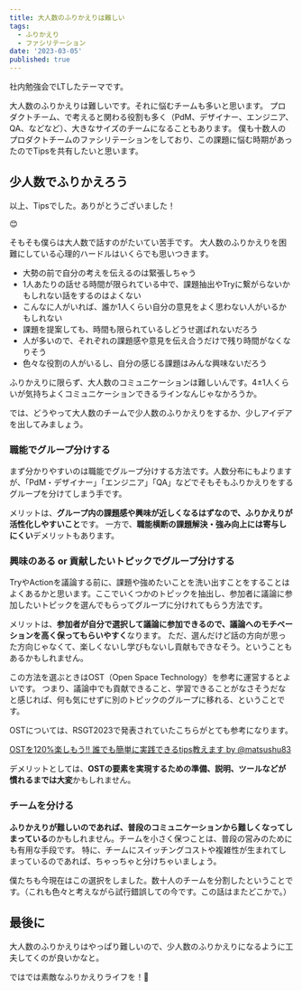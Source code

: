 ```yaml
---
title: 大人数のふりかえりは難しい
tags:
  - ふりかえり
  - ファシリテーション
date: '2023-03-05'
published: true
---
```


社内勉強会でLTしたテーマです。

大人数のふりかえりは難しいです。それに悩むチームも多いと思います。
プロダクトチーム、で考えると関わる役割も多く（PdM、デザイナー、エンジニア、QA、などなど）、大きなサイズのチームになることもあります。
僕も十数人のプロダクトチームのファシリテーションをしており、この課題に悩む時期があったのでTipsを共有したいと思います。

## 少人数でふりかえろう

以上、Tipsでした。ありがとうございました！

😊

そもそも僕らは大人数で話すのがたいてい苦手です。
大人数のふりかえりを困難にしている心理的ハードルはいくらでも思いつきます。

- 大勢の前で自分の考えを伝えるのは緊張しちゃう
- 1人あたりの話せる時間が限られている中で、課題抽出やTryに繋がらないかもしれない話をするのはよくない
- こんなに人がいれば、誰か1人くらい自分の意見をよく思わない人がいるかもしれない
- 課題を提案しても、時間も限られているしどうせ選ばれないだろう
- 人が多いので、それぞれの課題感や意見を伝え合うだけで残り時間がなくなりそう
- 色々な役割の人がいるし、自分の感じる課題はみんな興味ないだろう

ふりかえりに限らず、大人数のコミュニケーションは難しいんです。4±1人くらいが気持ちよくコミュニケーションできるラインなんじゃなかろうか。

では、どうやって大人数のチームで少人数のふりかえりをするか、少しアイデアを出してみましょう。

### 職能でグループ分けする

まず分かりやすいのは職能でグループ分けする方法です。人数分布にもよりますが、「PdM・デザイナー」「エンジニア」「QA」などでそもそもふりかえりをするグループを分けてしまう手です。

メリットは、**グループ内の課題感や興味が近しくなるはずなので、ふりかえりが活性化しやすいこと**です。
一方で、**職能横断の課題解決・強み向上には寄与しにくい**デメリットもあります。

### 興味のある or 貢献したいトピックでグループ分けする

TryやActionを議論する前に、課題や強めたいことを洗い出すことをすることはよくあるかと思います。ここでいくつかのトピックを抽出し、参加者に議論に参加したいトピックを選んでもらってグループに分けれてもらう方法です。

メリットは、**参加者が自分で選択して議論に参加できるので、議論へのモチベーションを高く保ってもらいやすく**なります。
ただ、選んだけど話の方向が思った方向じゃなくて、楽しくないし学びもないし貢献もできなそう。ということもあるかもしれません。

この方法を選ぶときはOST（Open Space Technology）を参考に運営するとよいです。
つまり、議論中でも貢献できること、学習できることがなさそうだなと感じれば、何も気にせずに別のトピックのグループに移れる、ということです。

OSTについては、RSGT2023で発表されていたこちらがとても参考になります。

<script async class="docswell-embed" src="https://www.docswell.com/assets/libs/docswell-embed/docswell-embed.min.js" data-src="https://www.docswell.com/slide/K3R2E5/embed" data-aspect="0.5625"></script><div class="docswell-link"><a href="https://www.docswell.com/s/matsushu83/K3R2E5-2023-01-13-094100">OSTを120%楽しもう!!︎ 誰でも簡単に実践できるtips教えます by @matsushu83</a></div>

デメリットとしては、**OSTの要素を実現するための準備、説明、ツールなどが慣れるまでは大変**かもしれません。

### チームを分ける

**ふりかえりが難しいのであれば、普段のコミュニケーションから難しくなってしまっている**のかもしれません。チームを小さく保つことは、普段の営みのためにも有用な手段です。
特に、チームにスイッチングコストや複雑性が生まれてしまっているのであれば、ちゃっちゃと分けちゃいましょう。

僕たちも今現在はこの選択をしました。数十人のチームを分割したということです。（これも色々と考えながら試行錯誤しての今です。この話はまたどこかで。）

## 最後に

大人数のふりかえりはやっぱり難しいので、少人数のふりかえりになるように工夫してくのが良いかなと。

ではでは素敵なふりかえりライフを！🙌